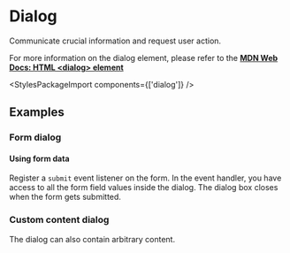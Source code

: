 
<Meta of={DialogStories} />

# Dialog

<p className="lead">Communicate crucial information and request user action.</p>
<post-banner type="info">
  <p>For more information on the dialog element, please refer to the <a href="https://developer.mozilla.org/en-US/docs/Web/HTML/Element/dialog" target="_blank" rel="noopener noreferrer"><strong>MDN Web Docs: HTML &lt;dialog&gt; element</strong></a></p>
</post-banner>

<Canvas sourceState="shown" of={DialogStories.Default} />
<div className="hide-col-default">
  <Controls of={DialogStories.Default} />
</div>

<StylesPackageImport components={['dialog']} />

## Examples

### Form dialog
<Canvas sourceState="hidden" of={DialogStories.Form} />

#### Using form data

Register a `submit` event listener on the form. In the event handler, you have access to all the form field values inside the dialog. The dialog box closes when the form gets submitted.

<Source
  code={JSFormData}
  language="typescript"
/>

### Custom content dialog
The dialog can also contain arbitrary content.
<Canvas sourceState="hidden" of={DialogStories.Custom} />
